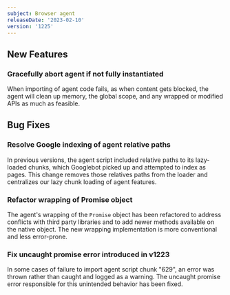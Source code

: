 ```yaml
---
subject: Browser agent
releaseDate: '2023-02-10'
version: '1225'
---
```


## New Features

### Gracefully abort agent if not fully instantiated

When importing of agent code fails, as when content gets blocked, the agent will clean up memory, the global scope, and any wrapped or modified APIs as much as feasible.

## Bug Fixes

### Resolve Google indexing of agent relative paths

In previous versions, the agent script included relative paths to its lazy-loaded chunks, which Googlebot picked up and attempted to index as pages. This change removes those relatives paths from the loader and centralizes our lazy chunk loading of agent features.

### Refactor wrapping of Promise object

The agent's wrapping of the `Promise` object has been refactored to address conflicts with third party libraries and to add newer methods available on the native object. The new wrapping implementation is more conventional and less error-prone.

### Fix uncaught promise error introduced in v1223

In some cases of failure to import agent script chunk "629", an error was thrown rather than caught and logged as a warning. The uncaught promise error responsible for this unintended behavior has been fixed.
